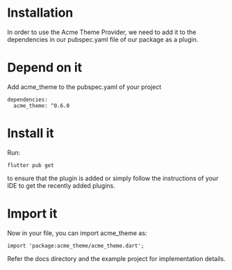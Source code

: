 # Installation

In order to use the Acme Theme Provider, we need to add it to the dependencies in our pubspec.yaml file of our package as a plugin.

# Depend on it

Add acme_theme to the pubspec.yaml of your project

```
dependencies:
  acme_theme: ^0.6.0
```  
  
# Install it

Run:

```
flutter pub get 
```

to ensure that the plugin is added or simply follow the instructions of your IDE to get the recently added plugins.

# Import it

Now in your file, you can import acme_theme as:

```
import 'package:acme_theme/acme_theme.dart';
```

Refer the docs directory and the example project for implementation details.
